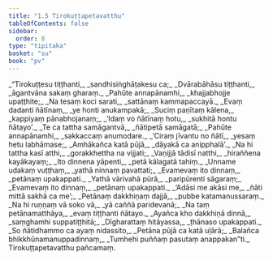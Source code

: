 ```yaml
---
title: "1.5 Tirokuṭṭapetavatthu"
tableOfContents: false
sidebar:
  order: 8
type: "tipitaka"
basket: "su"
book: "pv"
---
```



<DynamicBreadcrumb />

<Division number="14" book="pv" bookNo="19" page="129">

<Paragraph number="19" type="verses" book="pv">
_“Tirokuṭṭesu tiṭṭhanti,_  
_sandhisiṅghāṭakesu ca;_  
_Dvārabāhāsu tiṭṭhanti,_  
_āgantvāna sakaṃ gharaṃ._  

</Paragraph>

</Division>
<Division number="15" book="pv" bookNo="19" page="129">

<Paragraph number="20" type="verses" book="pv">
_Pahūte annapānamhi,_  
_khajjabhojje upaṭṭhite;_  
_Na tesaṃ koci sarati,_  
_sattānaṃ kammapaccayā._  

</Paragraph>

</Division>
<Division number="16" book="pv" bookNo="19" page="129">

<Paragraph number="21" type="verses" book="pv">
_Evaṃ dadanti ñātīnaṃ,_  
_ye honti anukampakā;_  
_Suciṃ paṇītaṃ kālena,_  
_kappiyaṃ pānabhojanaṃ;_  
_‘Idaṃ vo ñātīnaṃ hotu,_  
_sukhitā hontu ñātayo’._  

</Paragraph>

</Division>
<Division number="17" book="pv" bookNo="19" page="129">

<Paragraph number="22" type="verses" book="pv">
_Te ca tattha samāgantvā,_  
_ñātipetā samāgatā;_  
_Pahūte annapānamhi,_  
_sakkaccaṃ anumodare._  

</Paragraph>

</Division>
<Division number="18" book="pv" bookNo="19" page="129">

<Paragraph number="23" type="verses" book="pv">
_‘Ciraṃ jīvantu no ñātī,_  
_yesaṃ hetu labhāmase;_  
_Amhākañca katā pūjā,_  
_dāyakā ca anipphalā’._  

</Paragraph>

</Division>
<Division number="19" book="pv" bookNo="19" page="129">

<Paragraph number="24" type="verses" book="pv">
_Na hi tattha kasī atthi,_  
_gorakkhettha na vijjati;_  
_Vaṇijjā tādisī natthi,_  
_hiraññena kayākayaṃ;_  
_Ito dinnena yāpenti,_  
_petā kālagatā tahiṃ._  

</Paragraph>

</Division>
<Division number="20" book="pv" bookNo="19" page="129">

<Paragraph number="25" type="verses" book="pv">
_Unname udakaṃ vuṭṭhaṃ,_  
_yathā ninnaṃ pavattati;_  
_Evamevaṃ ito dinnaṃ,_  
_petānaṃ upakappati._  

</Paragraph>

</Division>
<Division number="21" book="pv" bookNo="19" page="129">

<Paragraph number="26" type="verses" book="pv">
_Yathā vārivahā pūrā,_  
_paripūrenti sāgaraṃ;_  
_Evamevaṃ ito dinnaṃ,_  
_petānaṃ upakappati._  

</Paragraph>

</Division>
<Division number="22" book="pv" bookNo="19" page="130">

<Paragraph number="27" type="verses" book="pv">
_‘Adāsi me akāsi me,_  
_ñāti mittā sakhā ca me’;_  
_Petānaṃ dakkhiṇaṃ dajjā,_  
_pubbe katamanussaraṃ._  

</Paragraph>

</Division>
<Division number="23" book="pv" bookNo="19" page="130">

<Paragraph number="28" type="verses" book="pv">
_Na hi ruṇṇaṃ vā soko vā,_  
_yā caññā paridevanā;_  
_Na taṃ petānamatthāya,_  
_evaṃ tiṭṭhanti ñātayo._  

</Paragraph>

</Division>
<Division number="24" book="pv" bookNo="19" page="130">

<Paragraph number="29" type="verses" book="pv">
_Ayañca kho dakkhiṇā dinnā,_  
_saṃghamhi suppatiṭṭhitā;_  
_Dīgharattaṃ hitāyassa,_  
_ṭhānaso upakappati._  

</Paragraph>

</Division>
<Division number="25" book="pv" bookNo="19" page="130">

<Paragraph number="30" type="verses" book="pv">
_So ñātidhammo ca ayaṃ nidassito,_  
_Petāna pūjā ca katā uḷārā;_  
_Balañca bhikkhūnamanuppadinnaṃ,_  
_Tumhehi puññaṃ pasutaṃ anappakan”ti._  


</Paragraph>
</Division>

<Paragraph number="31" type="center" book="pv">
Tirokuṭṭapetavatthu pañcamaṃ.
</Paragraph>